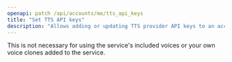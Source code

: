 ```yaml
---
openapi: patch /api/accounts/me/tts_api_keys
title: "Set TTS API keys"
description: "Allows adding or updating TTS provider API keys to an account, enabling ExternalVoices"
---
```


This is not necessary for using the service's included voices or your own voice clones added to the service.
